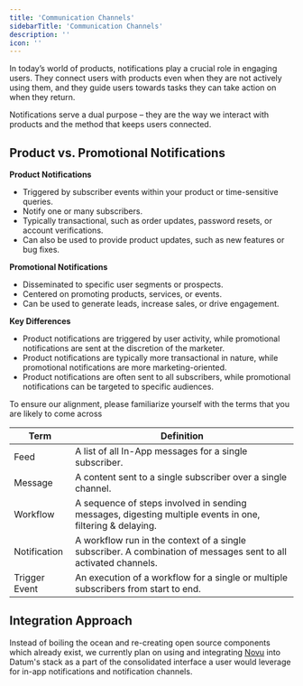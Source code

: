 ```yaml
---
title: 'Communication Channels'
sidebarTitle: 'Communication Channels'
description: ''
icon: ''
---
```


In today’s world of products, notifications play a crucial role in engaging users. They connect users with products even when they are not actively using them, and they guide users towards tasks they can take action on when they return.

Notifications serve a dual purpose – they are the way we interact with products and the method that keeps users connected.

## **Product vs. Promotional Notifications**

**Product Notifications**

- Triggered by subscriber events within your product or time-sensitive queries.
- Notify one or many subscribers.
- Typically transactional, such as order updates, password resets, or account verifications.
- Can also be used to provide product updates, such as new features or bug fixes.

**Promotional Notifications**

- Disseminated to specific user segments or prospects.
- Centered on promoting products, services, or events.
- Can be used to generate leads, increase sales, or drive engagement.

**Key Differences**

- Product notifications are triggered by user activity, while promotional notifications are sent at the discretion of the marketer.
- Product notifications are typically more transactional in nature, while promotional notifications are more marketing-oriented.
- Product notifications are often sent to all subscribers, while promotional notifications can be targeted to specific audiences.

<Tip>To ensure our alignment, please familiarize yourself with the terms that you are likely to come across </Tip>

| Term           | Definition                                                                                          |
|----------------|----------------------------------------------------------------------------------------------------|
| Feed           | A list of all In-App messages for a single subscriber.                                              |
| Message        | A content sent to a single subscriber over a single channel.                                      |
| Workflow       | A sequence of steps involved in sending messages, digesting multiple events in one, filtering & delaying. |
| Notification   | A workflow run in the context of a single subscriber. A combination of messages sent to all activated channels. |
| Trigger Event  | An execution of a workflow for a single or multiple subscribers from start to end.                 |

## Integration Approach

Instead of boiling the ocean and re-creating open source components which already exist, we currently plan on using and integrating [Novu](https://novu.co/) into Datum's stack as a part of the consolidated interface a user would leverage for in-app notifications and notification channels. 